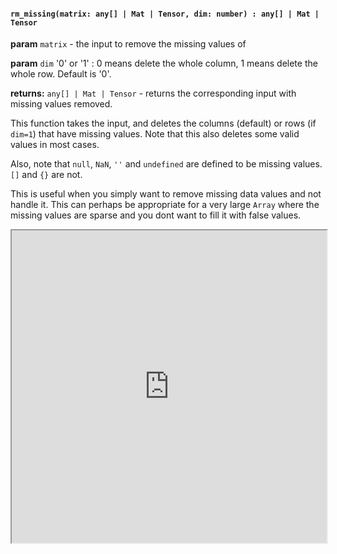 

#### `rm_missing(matrix: any[] | Mat | Tensor, dim: number) : any[] | Mat | Tensor`

**param** `matrix` - the input to remove the missing values of 

**param** `dim` '0' or '1' : 0 means delete the whole column, 1 means delete the whole row. Default is '0'.

**returns:** `any[] | Mat | Tensor` - returns the corresponding input with missing values removed.

This function takes the input, and deletes the columns (default) or rows (if `dim=1`) that have missing values. Note that this also deletes some valid values in most cases.

Also, note that `null`, `NaN`, `''` and `undefined` are defined to be missing values. `[]` and `{}` are not. 

This is useful when you simply want to remove missing data values and not handle it. This can perhaps be appropriate for a very large `Array` where the missing values are sparse and you dont want to fill it with false values.



<iframe src="https://hlab.app/s/docs/rm_missing_hbook"
    width="100%"
    height="500px"/>